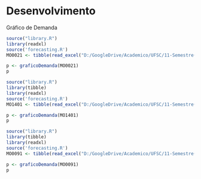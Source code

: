 # Desenvolvimento

Gráfico de Demanda

```r
source("library.R")
library(readxl)
source('forecasting.R')
MO0021 <- tibble(read_excel("D:/GoogleDrive/Academico/UFSC/11-Semestre(2020-2)/Logistica/Trabalho/Logistics/data/MO0021.xlsx"))

p <- graficoDemanda(MO0021)
p

```



```r
source("library.R")
library(tibble)
library(readxl)
source('forecasting.R')
MO1401 <- tibble(read_excel("D:/GoogleDrive/Academico/UFSC/11-Semestre(2020-2)/Logistica/Trabalho/Logistics/data/MO1401.xlsx"))

p <- graficoDemanda(MO1401)
p

```

```r
source("library.R")
library(tibble)
library(readxl)
source('forecasting.R')
MO0091 <- tibble(read_excel("D:/GoogleDrive/Academico/UFSC/11-Semestre(2020-2)/Logistica/Trabalho/Logistics/data/MO0091.xlsx"))

p <- graficoDemanda(MO0091)
p

```